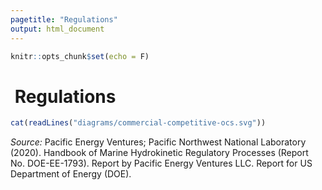 ---
pagetitle: "Regulations"
output: html_document
---

```{r setup, include=FALSE}
knitr::opts_chunk$set(echo = F)
```

<div class="regs-body">

<div class="container">

<div class="row regs-row">

<h1>
  <span>
    <a href="./regs.html#reg-tree" style="text-decoration:none;">
    <i class="fa fa-arrow-circle-left" style="color:#0b56a6"></i>
    </a>
  </span>
  &nbsp;Regulations
</h1>

</div>

<div class="row regs-row regs-svg">
```{r, results="asis"}
cat(readLines("diagrams/commercial-competitive-ocs.svg"))
```
</div>

<div class="row regs-row svg-src">
  <p><cite>Source:</cite> Pacific Energy Ventures; Pacific Northwest National Laboratory (2020). Handbook of Marine Hydrokinetic Regulatory Processes (Report No. DOE-EE-1793). Report by Pacific Energy Ventures LLC. Report for US Department of Energy (DOE).</p>
</div>

</div>
</div>